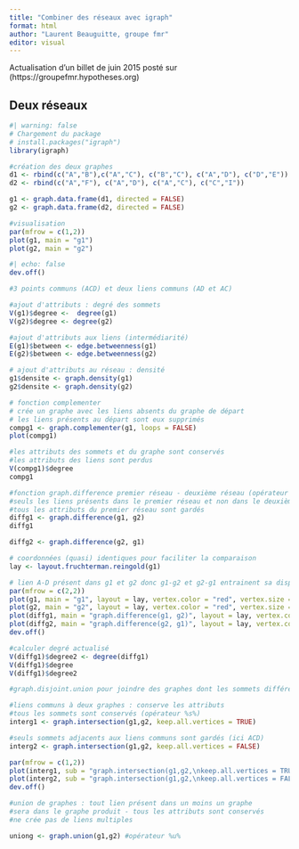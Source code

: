 ```yaml
---
title: "Combiner des réseaux avec igraph"
format: html
author: "Laurent Beauguitte, groupe fmr"
editor: visual
---
```


Actualisation d'un billet de juin 2015 posté sur (https://groupefmr.hypotheses.org)

## Deux réseaux

```r
#| warning: false
# Chargement du package
# install.packages("igraph")
library(igraph)

#création des deux graphes
d1 <- rbind(c("A","B"),c("A","C"), c("B","C"), c("A","D"), c("D","E"))
d2 <- rbind(c("A","F"), c("A","D"), c("A","C"), c("C","I"))

g1 <- graph.data.frame(d1, directed = FALSE)
g2 <- graph.data.frame(d2, directed = FALSE)

#visualisation
par(mfrow = c(1,2))
plot(g1, main = "g1")
plot(g2, main = "g2")
```

```r
#| echo: false
dev.off()
````

```r
#3 points communs (ACD) et deux liens communs (AD et AC)

#ajout d'attributs : degré des sommets
V(g1)$degree <-  degree(g1)
V(g2)$degree <- degree(g2)

#ajout d'attributs aux liens (intermédiarité)
E(g1)$between <- edge.betweenness(g1)
E(g2)$between <- edge.betweenness(g2)

# ajout d'attributs au réseau : densité
g1$densite <- graph.density(g1)
g2$densite <- graph.density(g2)

# fonction complementer
# crée un graphe avec les liens absents du graphe de départ
# les liens présents au départ sont eux supprimés
compg1 <- graph.complementer(g1, loops = FALSE)
plot(compg1)

#les attributs des sommets et du graphe sont conservés
#les attributs des liens sont perdus
V(compg1)$degree
compg1

#fonction graph.difference premier réseau - deuxième réseau (opérateur %m%)
#seuls les liens présents dans le premier réseau et non dans le deuxième sont conservés
#tous les attributs du premier réseau sont gardés
diffg1 <- graph.difference(g1, g2)
diffg1

diffg2 <- graph.difference(g2, g1)

# coordonnées (quasi) identiques pour faciliter la comparaison
lay <- layout.fruchterman.reingold(g1)

# lien A-D présent dans g1 et g2 donc g1-g2 et g2-g1 entrainent sa disparition
par(mfrow = c(2,2))
plot(g1, main = "g1", layout = lay, vertex.color = "red", vertex.size = 20, vertex.label.dist =3)
plot(g2, main = "g2", layout = lay, vertex.color = "red", vertex.size = 20, vertex.label.dist =3)
plot(diffg1, main = "graph.difference(g1, g2)", layout = lay, vertex.color = "red", vertex.size = 20, vertex.label.dist =3)
plot(diffg2, main = "graph.difference(g2, g1)", layout = lay, vertex.color = "red", vertex.size = 20, vertex.label.dist =3)
dev.off()

#calculer degré actualisé
V(diffg1)$degree2 <- degree(diffg1)
V(diffg1)$degree
V(diffg1)$degree2

#graph.disjoint.union pour joindre des graphes dont les sommets différents (opérateur %du%)

#liens communs à deux graphes : conserve les attributs
#tous les sommets sont conservés (opérateur %s%)
interg1 <- graph.intersection(g1,g2, keep.all.vertices = TRUE)

#seuls sommets adjacents aux liens communs sont gardés (ici ACD)
interg2 <- graph.intersection(g1,g2, keep.all.vertices = FALSE)

par(mfrow = c(1,2))
plot(interg1, sub = "graph.intersection(g1,g2,\nkeep.all.vertices = TRUE)")
plot(interg2, sub = "graph.intersection(g1,g2,\nkeep.all.vertices = FALSE)")
dev.off()

#union de graphes : tout lien présent dans un moins un graphe
#sera dans le graphe produit - tous les attributs sont conservés
#ne crée pas de liens multiples

uniong <- graph.union(g1,g2) #opérateur %u%

```

